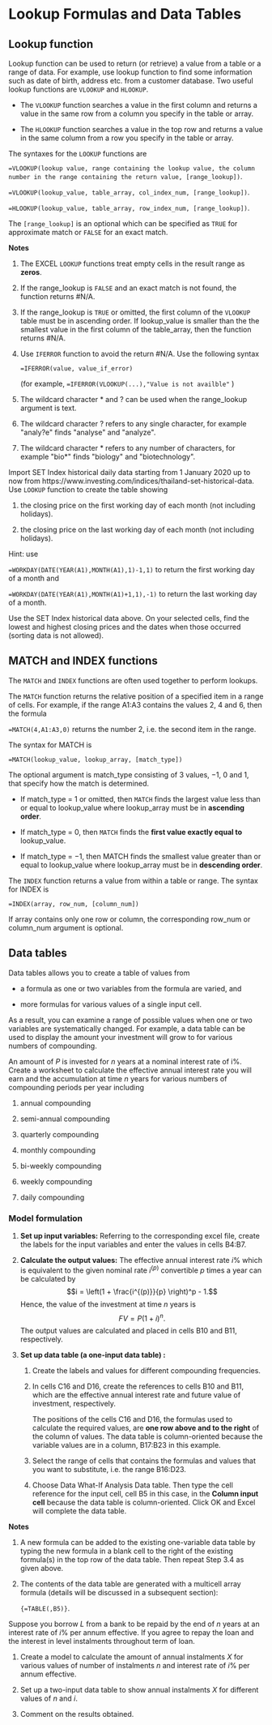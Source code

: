 

# Lookup Formulas and Data Tables

## Lookup function 

Lookup function can be used to return (or retrieve) a value from a table
or a range of data. For example, use lookup function to find some
information such as date of birth, address etc. from a customer
database. Two useful lookup functions are `VLOOKUP` and `HLOOKUP`.

-   The `VLOOKUP` function searches a value in the first column and
    returns a value in the same row from a column you specify in the
    table or array.

-   The `HLOOKUP` function searches a value in the top row and returns a
    value in the same column from a row you specify in the table or
    array.

The syntaxes for the `LOOKUP` functions are

`=VLOOKUP(lookup value, range containing the lookup value, the column number in the range containing the return value, [range_lookup])`.

`=VLOOKUP(lookup_value, table_array, col_index_num, [range_lookup])`.

`=HLOOKUP(lookup_value, table_array, row_index_num, [range_lookup])`.

The `[range_lookup]` is an optional which can be specified as `TRUE` for
approximate match or `FALSE` for an exact match.

**Notes**

1.  The EXCEL `LOOKUP` functions treat empty cells in the result range as
    **zeros**.

2.  If the range_lookup is `FALSE` and an exact match is not found, the
    function returns \#N/A.

3.  If the range_lookup is `TRUE` or omitted, the first column of the
    `VLOOKUP` table must be in ascending order. If lookup_value is smaller
    than the the smallest value in the first column of the table_array,
    then the function returns \#N/A.

4.  Use `IFERROR` function to avoid the return \#N/A. Use the following
    syntax

    `=IFERROR(value, value_if_error)` 
    
    (for example, `=IFERROR(VLOOKUP(...),"Value is not availble"` )

5.  The wildcard character \* and ? can be used when the range_lookup
    argument is text.

6.  The wildcard character ? refers to any single character, for example
    \"analy?e\" finds \"analyse\" and \"analyze\".

7.  The wildcard character \* refers to any number of characters, for
    example \"bio\*\" finds \"biology\" and \"biotechnology\".

::: {.example}
Import SET Index historical daily data starting from 1 January 2020 up
to now from
https://www.investing.com/indices/thailand-set-historical-data. Use
`LOOKUP` function to create the table showing

1.  the closing price on the first working day of each month (not
    including holidays).

2.  the closing price on the last working day of each month (not
    including holidays).

Hint: use

`=WORKDAY(DATE(YEAR(A1),MONTH(A1),1)-1,1)` to return the first working day
of a month and

`=WORKDAY(DATE(YEAR(A1),MONTH(A1)+1,1),-1)` to return the last working day
of a month.
:::

::: {.example}
Use the SET Index historical data above. On your selected cells, find
the lowest and highest closing prices and the dates when those occurred
(sorting data is not allowed).
:::

## MATCH and INDEX functions 


The `MATCH` and `INDEX` functions are often used together to perform
lookups.

The `MATCH` function returns the relative position of a specified item in
a range of cells. For example, if the range A1:A3 contains the values 2,
4 and 6, then the formula

`=MATCH(4,A1:A3,0)` returns the number 2, i.e. the second item in the
range.

The syntax for MATCH is

`=MATCH(lookup_value, lookup_array, [match_type])`

The optional argument is match_type consisting of 3 values, $-1$, 0 and
1, that specify how the match is determined.

-   If match_type = 1 or omitted, then `MATCH` finds the largest value
    less than or equal to lookup_value where lookup_array must be in
    **ascending order**.

-   If match_type = 0, then `MATCH` finds the **first value exactly equal
    to** lookup_value.

-   If match_type = $-1$, then MATCH finds the smallest value greater
    than or equal to lookup_value where lookup_array must be in
    **descending order**.

The `INDEX` function returns a value from within a table or range. The
syntax for INDEX is

`=INDEX(array, row_num, [column_num])`

If array contains only one row or column, the corresponding row_num or
column_num argument is optional.


## Data tables


Data tables allows you to create a table of values from

-   a formula as one or two variables from the formula are varied, and

-   more formulas for various values of a single input cell.

As a result, you can examine a range of possible values when one or two
variables are systematically changed. For example, a data table can be
used to display the amount your investment will grow to for various
numbers of compounding.

::: {.example}
An amount of $P$ is invested for $n$ years at a nominal interest rate of
i%. Create a worksheet to calculate the effective annual interest rate
you will earn and the accumulation at time $n$ years for various numbers
of compounding periods per year including

1.  annual compounding

2.  semi-annual compounding

3.  quarterly compounding

4.  monthly compounding

5.  bi-weekly compounding

6.  weekly compounding

7.  daily compounding
:::

### Model formulation {#model-formulation .unnumbered}

1.  **Set up input variables:** Referring to the corresponding excel
    file, create the labels for the input variables and enter the values
    in cells B4:B7.

2.  **Calculate the output values:** The effective annual interest rate
    $i\%$ which is equivalent to the given nominal rate $i^{(p)}$
    convertible $p$ times a year can be calculated by
    $$i = \left(1 + \frac{i^{(p)}}{p} \right)^p - 1.$$ Hence, the value
    of the investment at time $n$ years is $$FV = P (1 + i)^n.$$ The
    output values are calculated and placed in cells B10 and B11,
    respectively.

3.  **Set up data table (a one-input data table) :**

    1.  Create the labels and values for different compounding
        frequencies.

    2.  In cells C16 and D16, create the references to cells B10 and
        B11, which are the effective annual interest rate and future
        value of investment, respectively.

        The positions of the cells C16 and D16, the formulas used to
        calculate the required values, are **one row above and to the
        right** of the column of values. The data table is
        column-oriented because the variable values are in a column,
        B17:B23 in this example.

    3.  Select the range of cells that contains the formulas and values
        that you want to substitute, i.e. the range B16:D23.

    4.  Choose Data
        What-If Analysis Data table. Then type the cell reference for
        the input cell, cell B5 in this case, in the **Column input
        cell** because the data table is column-oriented. Click OK and
        Excel will complete the data table.

```{=html}
<!-- -->
```
**Notes**

1.  A new formula can be added to the existing one-variable data table
    by typing the new formula in a blank cell to the right of the
    existing formula(s) in the top row of the data table. Then repeat
    Step 3.4 as given above.

2.  The contents of the data table are generated with a multicell array
    formula (details will be discussed in a subsequent section):

    `{=TABLE(,B5)}`.

::: {.example}
Suppose you borrow $L$ from a bank to be repaid by the end of $n$ years
at an interest rate of $i\%$ per annum effective. If you agree to repay
the loan and the interest in level instalments throughout term of loan.

1.  Create a model to calculate the amount of annual instalments $X$ for
    various values of number of instalments $n$ and interest rate of
    $i\%$ per annum effective.

2.  Set up a two-input data table to show annual instalments $X$ for
    different values of $n$ and $i$.

3.  Comment on the results obtained.
:::
